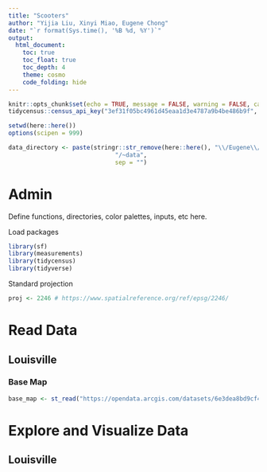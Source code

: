 ```yaml
---
title: "Scooters"
author: "Yijia Liu, Xinyi Miao, Eugene Chong"
date: "`r format(Sys.time(), '%B %d, %Y')`"
output:
  html_document:
    toc: true
    toc_float: true
    toc_depth: 4
    theme: cosmo
    code_folding: hide
---
```


```r
knitr::opts_chunk$set(echo = TRUE, message = FALSE, warning = FALSE, cache = TRUE)
tidycensus::census_api_key("3ef31f05bc4961d45eaa1d3e4787a9b4be486b9f", install = TRUE, overwrite = TRUE)

setwd(here::here())
options(scipen = 999)

data_directory <- paste(stringr::str_remove(here::here(), "\\/Eugene\\/Eugene - Practicum|\\/Ophelia\\/Ophelia - Practicum|\\/Xinyi\\/Xinyi - Practicum"), 
                              "/~data", 
                              sep = "")
```

# Admin

Define functions, directories, color palettes, inputs, etc here.

Load packages

```r
library(sf)
library(measurements)
library(tidycensus)
library(tidyverse)
```

Standard projection

```r
proj <- 2246 # https://www.spatialreference.org/ref/epsg/2246/
```

# Read Data

## Louisville

### Base Map

```r
base_map <- st_read("https://opendata.arcgis.com/datasets/6e3dea8bd9cf49e6a764f7baa9141a95_30.geojson")
```

# Explore and Visualize Data

## Louisville
